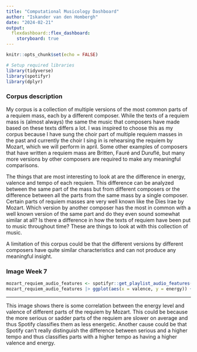```yaml
---
title: "Computational Musicology Dashboard"
author: "Iskander van den Hombergh"
date: "2024-02-21"
output: 
  flexdashboard::flex_dashboard:
    storyboard: true
---
```


```r
knitr::opts_chunk$set(echo = FALSE)

# Setup required libraries
library(tidyverse)
library(spotifyr)
library(dplyr)
```

### Corpus description

My corpus is a collection of multiple versions of the most common parts of a requiem mass, each by a different composer. While the texts of a requiem mass is (almost always) the same the music that composers have made based on these texts differs a lot. I was inspired to choose this as my corpus because I have sung the choir part of multiple requiem masses in the past and currently the choir I sing in is rehearsing the requiem by Mozart, which we will perform in april. Some other examples of composers that have written a requiem mass are Britten, Fauré and Duruflé, but many more versions by other composers are required to make any meaningful comparisons.

The things that are most interesting to look at are the difference in energy, valence and tempo of each requiem. This difference can be analyzed between the same part of the mass but from different composers or the difference between all the parts from the same mass by a single composer. Certain parts of requiem masses are very well known like the Dies Irae by Mozart. Which version by another composer has the most in common with a well known version of the same part and do they even sound somewhat similar at all? Is there a difference in how the texts of requiem have been put to music throughout time? These are things to look at with this collection of music.

A limitation of this corpus could be that the different versions by different composers have quite similar characteristics and can not produce any meaningful insight.

### Image Week 7

```r
mozart_requiem_audio_features <- spotifyr::get_playlist_audio_features("", "50MRaj6fdGWFu4rDxHvx4C")
mozart_requiem_audio_features |> ggplot(aes(x = valence, y = energy)) + theme(legend.position = "none") + geom_point() + geom_smooth() + ggtitle("Comparison between energy and valence in Mozart's Requiem") + theme(plot.title = element_text(hjust = 0.5))
```

***

This image shows there is some correlation between the energy level and valence of different parts of the requiem by Mozart. This could be because the more serious or sadder parts of the requiem are slower on average and thus Spotify classifies them as less energetic. Another cause could be that Spotify can't really distinguish the difference between serious and a higher tempo and thus classifies parts with a higher tempo as having a higher valence and energy.
